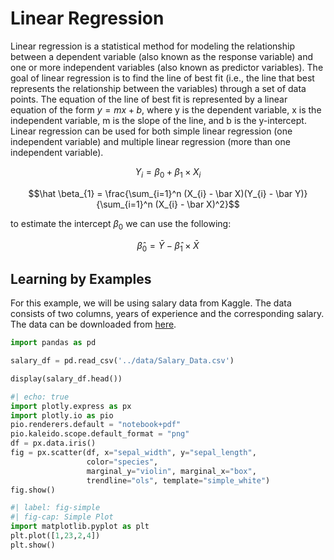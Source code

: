 # Linear Regression

Linear regression is a statistical method for modeling the relationship between a dependent variable (also known as the response variable) and one or more independent variables (also known as predictor variables). The goal of linear regression is to find the line of best fit (i.e., the line that best represents the relationship between the variables) through a set of data points. The equation of the line of best fit is represented by a linear equation of the form $y = mx + b$, where y is the dependent variable, x is the independent variable, m is the slope of the line, and b is the y-intercept. Linear regression can be used for both simple linear regression (one independent variable) and multiple linear regression (more than one independent variable).

$$Y_{i} = \beta_{0} + \beta_{1} \times X_{i}$$

$$\hat \beta_{1} = \frac{\sum_{i=1}^n (X_{i} - \bar X)(Y_{i} - \bar Y)}{\sum_{i=1}^n (X_{i} - \bar X)^2}$$

to estimate the intercept $\beta_{0}$ we can use the following:

$$\hat \beta_{0} = \bar Y - \hat \beta_{1} \times \bar X$$

## Learning by Examples

For this example, we will be using salary data from Kaggle. The data consists of two columns, years of experience and the corresponding salary. The data can be downloaded from [here](https://www.kaggle.com/datasets/karthickveerakumar/salary-data-simple-linear-regression).

```python
import pandas as pd

salary_df = pd.read_csv('../data/Salary_Data.csv')

display(salary_df.head())

```

```python
#| echo: true
import plotly.express as px
import plotly.io as pio
pio.renderers.default = "notebook+pdf"
pio.kaleido.scope.default_format = "png"
df = px.data.iris()
fig = px.scatter(df, x="sepal_width", y="sepal_length", 
                 color="species", 
                 marginal_y="violin", marginal_x="box", 
                 trendline="ols", template="simple_white")
fig.show()
```

```python
#| label: fig-simple
#| fig-cap: Simple Plot
import matplotlib.pyplot as plt
plt.plot([1,23,2,4])
plt.show()
```